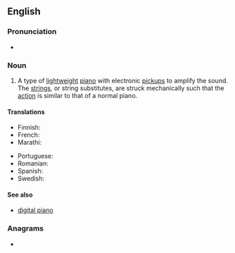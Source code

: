 ==English==
{{wikipedia}}

===Pronunciation===
* {{IPA|en|/əˈlɛk.tɹɪk piˈæn.oʊ/}}

===Noun===
{{en-noun}}

# {{lb|en|musical instruments}} A type of [[lightweight]] [[piano]] with electronic [[pickup]]s to amplify the sound. The [[string]]s, or string substitutes, are struck mechanically such that the [[action]] is similar to that of a normal piano.

====Translations====
{{trans-top|an instrument}}
* Finnish: {{t+|fi|sähköpiano}}
* French: {{t+|fr|piano électrique}}
* Marathi: {{t|mr|विद्युत पियानो|m}}
{{trans-mid}}
* Portuguese: {{t+|pt|piano elétrica}}
* Romanian: {{t+|ro|pian electric|n}}
* Spanish: {{t+|es|piano eléctrica}}
* Swedish: {{t+|sv|elpiano|n}}
{{trans-bottom}}

====See also====
* [[digital piano]]

===Anagrams===
* {{anagrams|en|a=acceeiilnoprt|calcipotriene}}